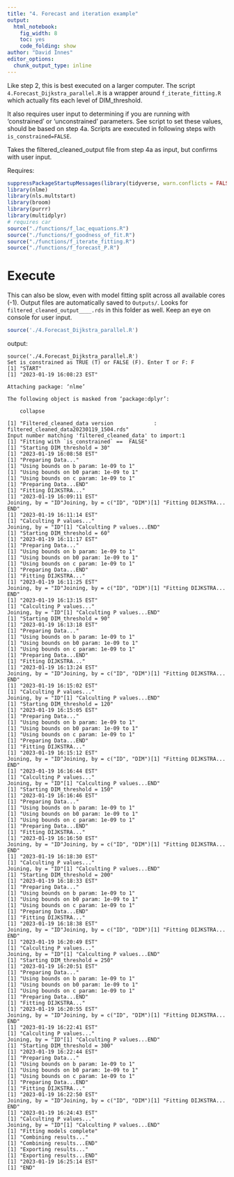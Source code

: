 ```yaml
---
title: "4. Forecast and iteration example"
output: 
  html_notebook: 
    fig_width: 8
    toc: yes
    code_folding: show
author: "David Innes"
editor_options: 
  chunk_output_type: inline
---
```


Like step 2, this is best executed on a larger computer. The script `4.Forecast_Dijkstra_parallel.R` is a wrapper around `f_iterate_fitting.R` which actually fits each level of DIM_threshold. 

It also requires user input to determining if you are running with 'constrained' or 'unconstrained' parameters. See script to set these values, should be based on step 4a. Scripts are executed in following steps with `is_constrained=FALSE`.

Takes the filtered_cleaned_output file from step 4a as input, but confirms with user input. 

Requires:
```r

suppressPackageStartupMessages(library(tidyverse, warn.conflicts = FALSE))
library(nlme)
library(nls.multstart)
library(broom)
library(purrr)
library(multidplyr)
# requires car
source("./functions/f_lac_equations.R")
source("./functions/f_goodness_of_fit.R")
source("./functions/f_iterate_fitting.R")
source("./functions/f_forecast_P.R")

```

# Execute
This can also be slow, even with model fitting split across all available cores (-1). Output files are automatically saved to `Outputs/`. Looks for `filtered_cleaned_output____.rds` in this folder as well.
Keep an eye on console for user input.

```r
source('./4.Forecast_Dijkstra_parallel.R')
```

output:

```{}
source('./4.Forecast_Dijkstra_parallel.R')
Set is_constrained as TRUE (T) or FALSE (F). Enter T or F: F
[1] "START"
[1] "2023-01-19 16:08:23 EST"

Attaching package: ‘nlme’

The following object is masked from ‘package:dplyr’:

    collapse

[1] "Filtered_cleaned_data version             : filtered_cleaned_data20230119_1504.rds"
Input number matching 'filtered_cleaned_data' to import:1
[1] "Fitting with `is_constrained` ==  FALSE"
[1] "Starting DIM_threshold = 30"
[1] "2023-01-19 16:08:58 EST"
[1] "Preparing Data..."
[1] "Using bounds on b param: 1e-09 to 1"
[1] "Using bounds on b0 param: 1e-09 to 1"
[1] "Using bounds on c param: 1e-09 to 1"
[1] "Preparing Data...END"
[1] "Fitting DIJKSTRA..."
[1] "2023-01-19 16:09:11 EST"
Joining, by = "ID"Joining, by = c("ID", "DIM")[1] "Fitting DIJKSTRA... END"
[1] "2023-01-19 16:11:14 EST"
[1] "Calculting P values..."
Joining, by = "ID"[1] "Calculting P values...END"
[1] "Starting DIM_threshold = 60"
[1] "2023-01-19 16:11:17 EST"
[1] "Preparing Data..."
[1] "Using bounds on b param: 1e-09 to 1"
[1] "Using bounds on b0 param: 1e-09 to 1"
[1] "Using bounds on c param: 1e-09 to 1"
[1] "Preparing Data...END"
[1] "Fitting DIJKSTRA..."
[1] "2023-01-19 16:11:25 EST"
Joining, by = "ID"Joining, by = c("ID", "DIM")[1] "Fitting DIJKSTRA... END"
[1] "2023-01-19 16:13:15 EST"
[1] "Calculting P values..."
Joining, by = "ID"[1] "Calculting P values...END"
[1] "Starting DIM_threshold = 90"
[1] "2023-01-19 16:13:18 EST"
[1] "Preparing Data..."
[1] "Using bounds on b param: 1e-09 to 1"
[1] "Using bounds on b0 param: 1e-09 to 1"
[1] "Using bounds on c param: 1e-09 to 1"
[1] "Preparing Data...END"
[1] "Fitting DIJKSTRA..."
[1] "2023-01-19 16:13:24 EST"
Joining, by = "ID"Joining, by = c("ID", "DIM")[1] "Fitting DIJKSTRA... END"
[1] "2023-01-19 16:15:02 EST"
[1] "Calculting P values..."
Joining, by = "ID"[1] "Calculting P values...END"
[1] "Starting DIM_threshold = 120"
[1] "2023-01-19 16:15:05 EST"
[1] "Preparing Data..."
[1] "Using bounds on b param: 1e-09 to 1"
[1] "Using bounds on b0 param: 1e-09 to 1"
[1] "Using bounds on c param: 1e-09 to 1"
[1] "Preparing Data...END"
[1] "Fitting DIJKSTRA..."
[1] "2023-01-19 16:15:12 EST"
Joining, by = "ID"Joining, by = c("ID", "DIM")[1] "Fitting DIJKSTRA... END"
[1] "2023-01-19 16:16:44 EST"
[1] "Calculting P values..."
Joining, by = "ID"[1] "Calculting P values...END"
[1] "Starting DIM_threshold = 150"
[1] "2023-01-19 16:16:46 EST"
[1] "Preparing Data..."
[1] "Using bounds on b param: 1e-09 to 1"
[1] "Using bounds on b0 param: 1e-09 to 1"
[1] "Using bounds on c param: 1e-09 to 1"
[1] "Preparing Data...END"
[1] "Fitting DIJKSTRA..."
[1] "2023-01-19 16:16:50 EST"
Joining, by = "ID"Joining, by = c("ID", "DIM")[1] "Fitting DIJKSTRA... END"
[1] "2023-01-19 16:18:30 EST"
[1] "Calculting P values..."
Joining, by = "ID"[1] "Calculting P values...END"
[1] "Starting DIM_threshold = 200"
[1] "2023-01-19 16:18:33 EST"
[1] "Preparing Data..."
[1] "Using bounds on b param: 1e-09 to 1"
[1] "Using bounds on b0 param: 1e-09 to 1"
[1] "Using bounds on c param: 1e-09 to 1"
[1] "Preparing Data...END"
[1] "Fitting DIJKSTRA..."
[1] "2023-01-19 16:18:38 EST"
Joining, by = "ID"Joining, by = c("ID", "DIM")[1] "Fitting DIJKSTRA... END"
[1] "2023-01-19 16:20:49 EST"
[1] "Calculting P values..."
Joining, by = "ID"[1] "Calculting P values...END"
[1] "Starting DIM_threshold = 250"
[1] "2023-01-19 16:20:51 EST"
[1] "Preparing Data..."
[1] "Using bounds on b param: 1e-09 to 1"
[1] "Using bounds on b0 param: 1e-09 to 1"
[1] "Using bounds on c param: 1e-09 to 1"
[1] "Preparing Data...END"
[1] "Fitting DIJKSTRA..."
[1] "2023-01-19 16:20:55 EST"
Joining, by = "ID"Joining, by = c("ID", "DIM")[1] "Fitting DIJKSTRA... END"
[1] "2023-01-19 16:22:41 EST"
[1] "Calculting P values..."
Joining, by = "ID"[1] "Calculting P values...END"
[1] "Starting DIM_threshold = 300"
[1] "2023-01-19 16:22:44 EST"
[1] "Preparing Data..."
[1] "Using bounds on b param: 1e-09 to 1"
[1] "Using bounds on b0 param: 1e-09 to 1"
[1] "Using bounds on c param: 1e-09 to 1"
[1] "Preparing Data...END"
[1] "Fitting DIJKSTRA..."
[1] "2023-01-19 16:22:50 EST"
Joining, by = "ID"Joining, by = c("ID", "DIM")[1] "Fitting DIJKSTRA... END"
[1] "2023-01-19 16:24:43 EST"
[1] "Calculting P values..."
Joining, by = "ID"[1] "Calculting P values...END"
[1] "Fitting models complete"
[1] "Combining results..."
[1] "Combining results...END"
[1] "Exporting results..."
[1] "Exporting results...END"
[1] "2023-01-19 16:25:14 EST"
[1] "END"
```

